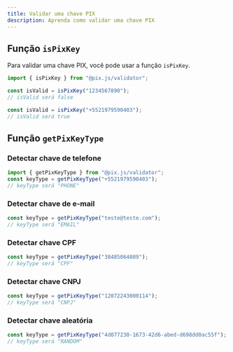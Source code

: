 ```yaml
---
title: Validar uma chave PIX
description: Aprenda como validar uma chave PIX
---
```


## Função `isPixKey`

Para validar uma chave PIX, você pode usar a função `isPixKey`.

```ts
import { isPixKey } from "@pix.js/validator";

const isValid = isPixKey("1234567890");
// isValid será false

const isValid = isPixKey("+5521979590403");
// isValid será true
```

## Função `getPixKeyType`

### Detectar chave de telefone

```ts
import { getPixKeyType } from "@pix.js/validator";
const keyType = getPixKeyType("+5521979590403");
// keyType será "PHONE"
```

### Detectar chave de e-mail

```ts
const keyType = getPixKeyType("teste@teste.com");
// keyType será "EMAIL"
```

### Detectar chave CPF

```ts
const keyType = getPixKeyType("38485064089");
// keyType será "CPF"
```

### Detectar chave CNPJ

```ts
const keyType = getPixKeyType("12072243000114");
// keyType será "CNPJ"
```

### Detectar chave aleatória

```ts
const keyType = getPixKeyType("4d077230-1673-42d6-abed-d698dd0ac55f");
// keyType será "RANDOM"
```

